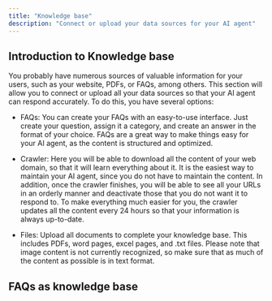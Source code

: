 ```yaml
---
title: "Knowledge base"
description: "Connect or upload your data sources for your AI agent"
---
```


## Introduction to Knowledge base

You probably have numerous sources of valuable information for your users, such as your website, PDFs, or FAQs, among others. This section will allow you to connect or upload all your data sources so that your AI agent can respond accurately. To do this, you  have several options:

* FAQs: You can create your FAQs with an easy-to-use interface. Just create your question, assign it a category, and create an answer in the format of your choice. FAQs are a great way to make things easy for your AI agent, as the content is structured and optimized.

* Crawler: Here you will be able to download all the content of your web domain, so that it will learn everything about it. It is the easiest way to maintain your AI agent, since you do not have to maintain the content. In addition, once the crawler finishes, you will be able to see all your URLs in an orderly manner and deactivate those that you do not want it to respond to. To make everything much easier for you, the crawler updates all the content every 24 hours so that your information is always up-to-date.

* Files: Upload all documents to complete your knowledge base. This includes PDFs, word pages, excel pages, and .txt files. Please note that image content is not currently recognized, so make sure that as much of the content as possible is in text format.

## FAQs as knowledge base&#x20;